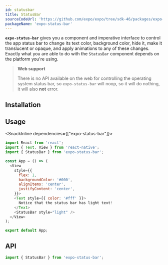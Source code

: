 ```yaml
---
id: statusbar
title: StatusBar
sourceCodeUrl: 'https://github.com/expo/expo/tree/sdk-46/packages/expo-status-bar'
packageName: 'expo-status-bar'
---
```



**`expo-status-bar`** gives you a component and imperative interface to control the app status bar to change its text color, background color, hide it, make it translucent or opaque, and apply animations to any of these changes. Exactly what you are able to do with the `StatusBar` component depends on the platform you're using.

<PlatformsSection android emulator ios simulator web />

> **Web support**
> 
> There is no API available on the web for controlling the operating system status bar, so `expo-status-bar` will noop, so it will do nothing, it will also **not** error.

## Installation

<APIInstallSection />

## Usage

<SnackInline dependencies={["expo-status-bar"]}>

```js
import React from 'react';
import { Text, View } from 'react-native';
import { StatusBar } from 'expo-status-bar';

const App = () => (
  <View
    style={{
      flex: 1,
      backgroundColor: '#000',
      alignItems: 'center',
      justifyContent: 'center',
    }}>
    <Text style={{ color: '#fff' }}>
      Notice that the status bar has light text!
    </Text>
    <StatusBar style="light" />
  </View>
);

export default App;
```

</SnackInline>

## API

```js
import { StatusBar } from 'expo-status-bar';
```

<APISection packageName="expo-status-bar" apiName="StatusBar" />
